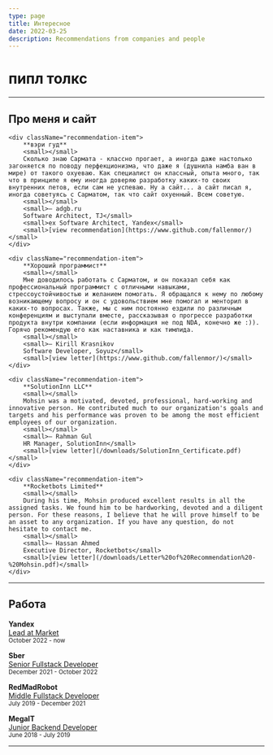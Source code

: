 ```yaml
---
type: page
title: Интересное
date: 2022-03-25
description: Recommendations from companies and people
---
```


# пипл толкс

---

## Про меня и сайт

<div className="recommendations-container">

    <div className="recommendation-item">
        **вэри гуд**   
        <small></small>   
        Сколько знаю Сармата - классно прогает, а иногда даже настолько загоняется по поводу перфекционизма, что даже я (душнила намба ван в мире) от такого охуеваю. Как специалист он классный, опыта много, так что в принципе я ему иногда доверяю разработку каких-то своих внутренних петов, если сам не успеваю. Ну а сайт... а сайт писал я, иногда советуясь с Сарматом, так что сайт охуенный. Всем советую.
        <small></small>   
        <small>– adgb.ru   
        Software Architect, TJ</small>   
        <small>ex Software Architect, Yandex</small>  
        <small>[view recommendation](https://www.github.com/fallenmor/)</small>
    </div>

    <div className="recommendation-item">
        **Хороший программист**   
        <small></small>   
        Мне доводилось работать с Сарматом, и он показал себя как профессиональный программист с отличными навыками, стрессоустойчивостью и желанием помогать. Я обращался к нему по любому возникающему вопросу и он с удовольствием мне помогал и менторил в каких-то вопросах. Также, мы с ним постоянно ездили по различным конференциям и выступали вместе, рассказывая о прогрессе разработки продукта внутри компании (если информация не под NDA, конечно же :)). Горячо рекомендую его как наставника и как тимлида.
        <small></small>   
        <small>– Kirill Krasnikov   
        Software Developer, Soyuz</small>   
        <small>[view letter](https://www.github.com/fallenmor/)</small>
    </div>

    <div className="recommendation-item">
        **SolutionInn LLC**   
        <small></small>   
        Mohsin was a motivated, devoted, professional, hard-working and innovative person. He contributed much to our organization's goals and targets and his performance was proven to be among the most efficient employees of our organization.
        <small></small>   
        <small>– Rahman Gul   
        HR Manager, SolutionInn</small>   
        <small>[view letter](/downloads/SolutionInn_Certificate.pdf)</small>
    </div>

    <div className="recommendation-item">
        **Rocketbots Limited**   
        <small></small>   
        During his time, Mohsin produced excellent results in all the assigned tasks. We found him to be hardworking, devoted and a diligent person. For these reasons, I believe that he will prove himself to be an asset to any organization. If you have any question, do not hesitate to contact me.   
        <small></small>   
        <small>– Hassan Ahmed   
        Executive Director, Rocketbots</small>   
        <small>[view letter](/downloads/Letter%20of%20Recommendation%20-%20Mohsin.pdf)</small>
    </div>

</div>

---

## <i className="resume-icon fa-solid fa-graduation-cap"></i> Работа
**Yandex**   
[Lead at Market](https://ya.ru)    
<small>October 2022 - now</small>

**Sber**   
[Senior Fullstack Developer](https://sber.ru/)    
<small>December 2021 - October 2022</small>

**RedMadRobot**   
[Middle Fullstack Developer](https://www.redmadrobot.com/)    
<small>July 2019 - December 2021</small>

**MegaIT**   
[Junior Backend Developer](https://tendproj.vercel.app/)    
<small>June 2018 - July 2019</small>

---
